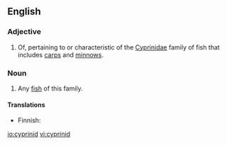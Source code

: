==English==

===Adjective===
{{en-adj}}

# Of, pertaining to or characteristic of the [[Cyprinidae]] family of fish that includes [[carp|carps]] and [[minnow|minnows]].

===Noun===
{{en-noun}}

# Any [[fish]] of this family.

====Translations====
{{trans-top|fish of the family Cyprinidae}}
* Finnish: {{t|fi|särkikala}}
{{trans-mid}}
{{trans-bottom}}

[[io:cyprinid]]
[[vi:cyprinid]]